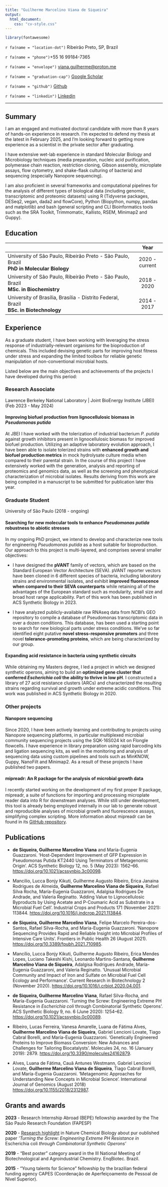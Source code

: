 ```yaml
---
title: "Guilherme Marcelino Viana de Siqueira"
output:
  html_document:
    css: "cv-style.css"
---
```


```r
library(fontawesome)
```

<div class="neat-icons">

<p>`r fa(name = "location-dot")` Ribeirão Preto, SP, Brazil</p>

<p>`r fa(name = "phone")`+55 16 99184-7365</p>

<p>`r fa(name = "envelope")` [viana.guilherme\@proton.me](mailto:guiviana@proton.me){.email}</p>

<p>`r fa(name = "graduation-cap")` [Google Scholar](https://scholar.google.com.br/citations?user=m-KrmPEAAAAJ&hl=en%3EScholar)</p>

<p>`r fa(name = "github")` [Github](https://github.com/viana-guilherme)</p>

<p>

`r fa(name = "linkedin")` [Linkedin](https://www.linkedin.com/in/guilheviana/)

</div>

<hr class="pretty-hr">

## Summary

I am an engaged and motivated doctoral candidate with more than 8 years of hands-on experience in research. I'm expected to defend my thesis at the latest in February 2025, and I'm looking forward to getting more experience as a scientist in the private sector after graduating.

I have extensive wet-lab experience in standard Molecular Biology and Microbiology techniques (media preparation, nucleic acid purification, polymerase chain reaction, restriction cloning, Gibson assembly, microplate assays, flow cytometry, and shake-flask culturing of bacteria) and sequencing (especially Nanopore sequencing).

I am also proficient in several frameworks and computational pipelines for the analysis of different types of biological data (including genomic, transcriptomic and proteomic datasets) using R (Tidyverse packages, DESeq2, vegan, dada2 and flowCore), Python (Biopython, numpy, pandas and matplotlib) and bash (general scripting and CLI Bioinformatics tools such as the SRA Toolkit, Trimmomatic, Kallisto, RSEM, Minimap2 and Guppy).

## Education

|                                                                                                                |      Year      |
|:---------------------------------------------------------|:------------:|
| <subtle>University of São Paulo, Ribeirão Preto - São Paulo, Brazil</subtle> <br> **PhD in Molecular Biology** | 2020 - current |
| <subtle>University of São Paulo, Ribeirão Preto - São Paulo, Brazil</subtle> <br> **MSc. in Biochemistry**     |  2018 - 2020   |
| <subtle>University of Brasília, Brasília - Distrito Federal, Brazil</subtle> <br> **BSc. in Biotechnology**    |  2014 - 2017   |

## Experience

As a graduate student, I have been working with leveraging the stress response of industrially-relevant organisms for the bioproduction of chemicals. This included devising genetic parts for improving host fitness under stress and expanding the limited toolbox for reliable genetic manipulation of non-conventional microbial hosts.

Listed below are the main objectives and achievements of the projects I have developed during this period:

### Research Associate

<subtle>Lawrence Berkeley National Laboratory \| Joint BioEnergy Institute (JBEI) (Feb 2023 - May 2024)</subtle>

#### Improving biofuel production from lignocellulosic biomass in *Pseudomonas putida*

At JBEI I have worked with the tolerization of industrial bacterium *P. putida* against growth inhibitors present in lignocellulosic biomass for improved biofuel production. Utilizing an adaptive laboratory evolution approach, I have been able to isolate tolerized strains with **enhanced growth and biofuel production metrics** in mock hydrolysate culture media when compared to their parental strain. In the course of this project I have extensively worked with the generation, analysis and reporting of proteomics and genomics data, as well as the screening and phenotypical characterization of microbial isolates. Results deriving from this work are being compiled in a manuscript to be submitted for publication later this year.

### Graduate Student

<subtle>University of São Paulo (2018 - ongoing)</subtle>

#### Searching for new molecular tools to enhance *Pseudomonas putida* robustness to abiotic stresses

In my ongoing PhD project, we intend to develop and characterize new tools for engineering *Pseudomonas putida* as a host suitable for bioproduction. Our approach to this project is multi-layered, and comprises several smaller objectives:

-   I have designed the **pVANT** family of vectors, which are based on the Standard European Vector Architecture (SEVA). pVANT reporter vectors have been cloned in 6 different species of bacteria, including laboratory strains and environmental isolates, and exhibit **improved fluorescence when compared to their SEVA counterparts** while retaining all of the advantages of the European standard such as modularity, small size and broad host range applicability. Part of this work has been published in ACS Synthetic Biology in 2023.

-   I have analyzed publicly-available raw RNAseq data from NCBI's GEO repository to compile a database of Pseudomonas transcriptomic data in over a dozen conditions. This database, has been used a starting point to search for new biological parts under stress conditions. We've so far identified eight putative **novel stress-responsive promoters** and three novel **tolerance-promoting proteins**, which are being characterized by our group.

#### Expanding acid resistance in bacteria using synthetic circuits

While obtaining my Masters degree, I led a project in which we designed synthetic operons, aiming to build an **optimized gene cluster that conferred *Escherichia coli* the ability to thrive in low pH**. I constructed a library of 27 acid resistance clusters (ARCs) and characterized the resulting strains regarding survival and growth under extreme acidic conditions. This work was published in ACS Synthetic Biology in 2020.

### Other projects

#### Nanopore sequencing

Since 2020, I have been actively learning and contributing to projects using Nanopore sequencing platforms, in particular multiplexed microbial community sequencing projects using the SQK-16S024 kit on Flongle flowcells. I have experience in library preparation using rapid barcoding kits and ligation sequencing kits, as well in the monitoring and analysis of sequencing data using custom pipelines and tools such as MinKNOW, Guppy, NanoFilt and Minimap2. As a result of these projects I have published two papers.

#### mipreadr: An R package for the analysis of microbial growth data

I recently started working on the development of my first proper R package, mipreadr, a suite of functions for importing and processing microplate reader data into R for downstream analyses. While still under development, this tool is already being employed internally in our lab to generate robust and reproducible analyses of microbial growth and fluorescence assays, simplifying complex scripting. More information about mipreadr can be found in its [GitHub repository](https://github.com/viana-guilherme/mipreadr).

## Publications

-   **de Siqueira, Guilherme Marcelino Viana** and María-Eugenia Guazzaroni. 'Host-Dependent Improvement of GFP Expression in Pseudomonas Putida KT2440 Using Terminators of Metagenomic Origin'. ACS Synthetic Biology 12, no. 5 (May 2023): 1562--66. <https://doi.org/10.1021/acssynbio.3c00098>.

-   Mancilio, Lucca Bonjy Kikuti, Guilherme Augusto Ribeiro, Erica Janaina Rodrigues de Almeida, **Guilherme Marcelino Viana de Siqueira**, Rafael Silva Rocha, María-Eugenia Guazzaroni, Adalgisa Rodrigues De Andrade, and Valeria Reginatto. 'Adding Value to Lignocellulosic Byproducts by Using Acetate and P-Coumaric Acid as Substrate in a Microbial Fuel Cell'. Industrial Crops and Products 171 (November 2021): 113844. <https://doi.org/10.1016/j.indcrop.2021.113844>.

-   **de Siqueira, Guilherme Marcelino Viana**, Felipe Marcelo Pereira-dos-Santos, Rafael Silva-Rocha, and Maria-Eugenia Guazzaroni. 'Nanopore Sequencing Provides Rapid and Reliable Insight into Microbial Profiles of Intensive Care Units'. Frontiers in Public Health 26 (August 2021). <https://doi.org/10.3389/fpubh.2021.710985>.

-   Mancílio, Lucca Bonjy Kikuti, Guilherme Augusto Ribeiro, Erica Mendes Lopes, Luciano Takeshi Kishi, Leonardo Martins-Santana, **Guilherme Marcelino Viana de Siqueira**, Adalgisa Rodrigues Andrade, María-Eugenia Guazzaroni, and Valeria Reginatto. 'Unusual Microbial Community and Impact of Iron and Sulfate on Microbial Fuel Cell Ecology and Performance'. Current Research in Biotechnology 2 (November 2020). <https://doi.org/10.1016/j.crbiot.2020.04.001>.

-   **de Siqueira, Guilherme Marcelino Viana**, Rafael Silva-Rocha, and María-Eugenia Guazzaroni. 'Turning the Screw: Engineering Extreme PH Resistance in *Escherichia coli* through Combinatorial Synthetic Operons'. ACS Synthetic Biology 9, no. 6 (June 2020): 1254--62. <https://doi.org/10.1021/acssynbio.0c00089>.

-   Ribeiro, Lucas Ferreira, Vanesa Amarelle, Luana de Fátima Alves, **Guilherme Marcelino Viana de Siqueira**, Gabriel Lencioni Lovate, Tiago Cabral Borelli, and María-Eugenia Guazzaroni. 'Genetically Engineered Proteins to Improve Biomass Conversion: New Advances and Challenges for Tailoring Biocatalysts'. Molecules 24, no. 16 (January 2019): 2879. <https://doi.org/10.3390/molecules24162879>.

-   Alves, Luana de Fátima, Cauã Antunes Westmann, Gabriel Lencioni Lovate, **Guilherme Marcelino Viana de Siqueira**, Tiago Cabral Borelli, and María-Eugenia Guazzaroni. 'Metagenomic Approaches for Understanding New Concepts in Microbial Science'. International Journal of Genomics (August 2018) <https://doi.org/10.1155/2018/2312987>.

## Grants and awards

**2023** - Research Internship Abroad (BEPE) fellowship awarded by the The São Paulo Research Foundation (FAPESP)

**2020** - [Research highlight](https://www.nature.com/articles/s41589-020-0580-3) in Nature Chemical Biology about pur oublished paper *'Turning the Screw: Engineering Extreme PH Resistance in* Escherichia coli *through Combinatorial Synthetic Operons'*

**2019** - "Best poster" category award in the III National Meeting of Biotechnological and Agroindustrial Chemistry. EnqBiotec. Brazil.

**2015** - "Young talents for Science" fellowship by the brazilian federal funding agency CAPES (Coordenação de Aperfeiçoamento de Pessoal de Nível Superior).

